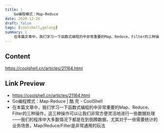 ```yaml
---
title: |
    Go编程模式：Map-Reduce
date: 2020-12-26
draft: false
tags: [coolshell,golang]
summary: |
    在本篇文章中，我们学习一下函数式编程的中非常重要的Map、Reduce、Filter的三种操作，这三种操作可以让我们非常方便灵活地进行一些数据处理——我们的程序中大多数情况下都是在到倒腾数据，尤其对于一些需要统计的业务场景，Map/Reduce/Filter是非常通用的玩法
---
```


## Content

https://coolshell.cn/articles/21164.html

## Link Preview

- https://coolshell.cn/articles/21164.html
- Go编程模式：Map-Reduce | 酷 壳 - CoolShell
- 在本篇文章中，我们学习一下函数式编程的中非常重要的Map、Reduce、Filter的三种操作，这三种操作可以让我们非常方便灵活地进行一些数据处理——我们的程序中大多数情况下都是在到倒腾数据，尤其对于一些需要统计的业务场景，Map/Reduce/Filter是非常通用的玩法
